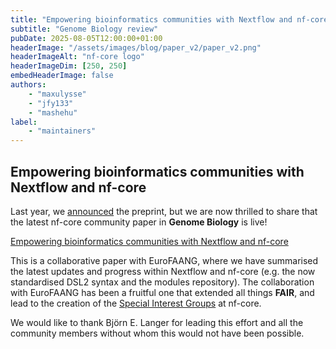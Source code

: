 ```yaml
---
title: "Empowering bioinformatics communities with Nextflow and nf-core"
subtitle: "Genome Biology review"
pubDate: 2025-08-05T12:00:00+01:00
headerImage: "/assets/images/blog/paper_v2/paper_v2.png"
headerImageAlt: "nf-core logo"
headerImageDim: [250, 250]
embedHeaderImage: false
authors:
    - "maxulysse"
    - "jfy133"
    - "mashehu"
label:
    - "maintainers"
---
```


## Empowering bioinformatics communities with Nextflow and nf-core

Last year, we [announced](https://bsky.app/profile/nf-co.re/post/3ksi4mr6uyl25) the preprint, but we are now thrilled to share that the latest nf-core community paper in **Genome Biology** is live!

[Empowering bioinformatics communities with Nextflow and nf-core](https://rdcu.be/eyqzX)

This is a collaborative paper with EuroFAANG, where we have summarised the latest updates and progress within Nextflow and nf-core (e.g. the now standardised DSL2 syntax and the modules repository).
The collaboration with EuroFAANG has been a fruitful one that extended all things **FAIR**, and lead to the creation of the [Special Interest Groups](https://nf-co.re/blog/2024/special_interest_groups) at nf-core.

We would like to thank Björn E. Langer for leading this effort and all the community members without whom this would not have been possible.
